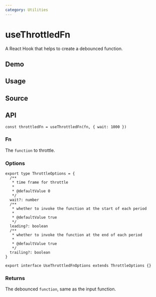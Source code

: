 ```yaml
---
category: Utilities
---
```


# useThrottledFn


<HooksType category={frontmatter.category} />

A React Hook that helps to create a debounced function.

## Demo


<App />

## Usage



## Source


<Source />

## API

```tsx
const throttledFn = useThrottledFn(fn, { wait: 1000 })
```

### Fn

The `function` to throttle.

### Options

```tsx
export type ThrottleOptions = {
  /**
   * time frame for throttle
   *
   * @defaultValue 0
   */
  wait?: number
  /**
   * whether to invoke the function at the start of each period
   *
   * @defaultValue true
   */
  leading?: boolean
  /**
   * whether to invoke the function at the end of each period
   *
   * @defaultValue true
   */
  trailing?: boolean
}

export interface UseThrottledFnOptions extends ThrottleOptions {}
```

### Returns

The debounced `function`, same as the input function.
